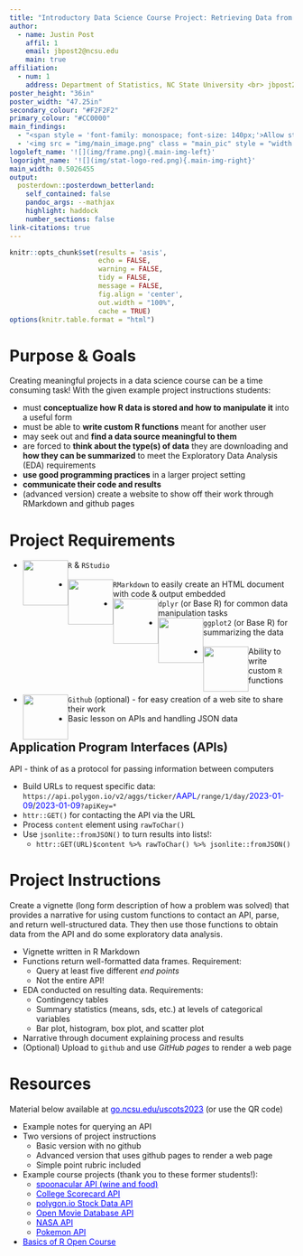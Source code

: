 ```yaml
---
title: "Introductory Data Science Course Project: Retrieving Data from an API and Conducting an EDA"
author:
  - name: Justin Post
    affil: 1
    email: jbpost2@ncsu.edu
    main: true
affiliation:
  - num: 1
    address: Department of Statistics, NC State University <br> jbpost2.github.io
poster_height: "36in"
poster_width: "47.25in"
secondary_colour: "#F2F2F2"
primary_colour: "#CC0000"
main_findings:
  - "<span style = 'font-family: monospace; font-size: 140px;'>Allow students to show off their R skills and communication ability while investigating data that is meaningful to them!</span>"
  - '<img src = "img/main_image.png" class = "main_pic" style = "width: 70%">'
logoleft_name: '![](img/frame.png){.main-img-left}'
logoright_name: '![](img/stat-logo-red.png){.main-img-right}'
main_width: 0.5026455
output: 
  posterdown::posterdown_betterland:
    self_contained: false
    pandoc_args: --mathjax
    highlight: haddock
    number_sections: false
link-citations: true
---
```


```r
knitr::opts_chunk$set(results = 'asis',
                      echo = FALSE,
                      warning = FALSE,
                      tidy = FALSE,
                      message = FALSE,
                      fig.align = 'center',
                      out.width = "100%",
                      cache = TRUE)
options(knitr.table.format = "html") 
```

# Purpose & Goals

Creating meaningful projects in a data science course can be a time consuming task! With the given example project instructions students:

-   must **conceptualize how R data is stored and how to manipulate it** into a useful form
-   must be able to **write custom R functions** meant for another user
-   may seek out and **find a data source meaningful to them**
-   are forced to **think about the type(s) of data** they are downloading and **how they can be summarized** to meet the Exploratory Data Analysis (EDA) requirements
-   **use good programming practices** in a larger project setting
-   **communicate their code and results**
-   (advanced version) create a website to show off their work through RMarkdown and github pages

# Project Requirements

-   <img src="img/RStudio.svg" width="80px" style="float: left;"/> `R` & `RStudio` <br><br>
-   <img src="img/rmarkdown.svg" width="80px" style="float: left;"/> `RMarkdown` to easily create an HTML document with code & output embedded
-   <img src="img/dplyr.svg" width="80px" style="float: left;"/> `dplyr` (or Base R) for common data manipulation tasks <br>
-   <img src="img/ggplot2.svg" width="80px" style="float: left;"/> `ggplot2` (or Base R) for summarizing the data<br><br>
-   <img src="img/r.jpg" width="80px" style="float: left;"/> Ability to write custom `R` functions<br><br>
-   <img src="img/github.png" width="80px" style="float: left;"/> `Github` (optional) - for easy creation of a web site to share their work<br>
-   Basic lesson on APIs and handling JSON data

## Application Program Interfaces (APIs)

API - think of as a protocol for passing information between computers

-   Build URLs to request specific data: `https://api.polygon.io/v2/aggs/ticker/`<font color="blue">AAPL</font>`/range/1/day/`<font color="blue">2023-01-09</font>/<font color="blue">2023-01-09</font>`?apiKey=*`
-   `httr::GET()` for contacting the API via the URL
-   Process `content` element using `rawToChar()`
-   Use `jsonlite::fromJSON()` to turn results into lists!:
    -   `httr::GET(URL)$content %>% rawToChar() %>% jsonlite::fromJSON()`

# Project Instructions

Create a vignette (long form description of how a problem was solved) that provides a narrative for using custom functions to contact an API, parse, and return well-structured data. They then use those functions to obtain data from the API and do some exploratory data analysis.

-   Vignette written in R Markdown
-   Functions return well-formatted data frames. Requirement:
    -   Query at least five different *end points*
    -   Not the entire API!
-   EDA conducted on resulting data. Requirements:
    -   Contingency tables
    -   Summary statistics (means, sds, etc.) at levels of categorical variables
    -   Bar plot, histogram, box plot, and scatter plot
-   Narrative through document explaining process and results
-   (Optional) Upload to `github` and use *GitHub pages* to render a web page

# Resources

Material below available at <a href = "http://go.ncsu.edu/uscots2023" style = "color:blue;">go.ncsu.edu/uscots2023</a> (or use the QR code)

- Example notes for querying an API
- Two versions of project instructions
    -   Basic version with no github
    -   Advanced version that uses github pages to render a web page
    -   Simple point rubric included
- Example course projects (thank you to these former students!):
    -   <a href = "https://kbelkna.github.io/Project2/" style = "color:blue;">spoonacular API (wine and food)</a>
    -   <a href = "https://rhencher.github.io/ST558-Project2/" style = "color:blue;">College Scorecard API</a>
    -   <a href = "https://bbittne.github.io/Project1/" style = "color:blue;">polygon.io Stock Data API</a>
    -   <a href = "https://brknapp.github.io/Project_1/" style = "color:blue;"> Open Movie Database API</a>
    -   <a href = "https://sbgadhwala.github.io/ST558_Project2/" style = "color:blue;"> NASA API</a>
    -   <a href = "https://cmknezev.github.io/ST-558-Project-1/Pokemon-API-Vignette-.html" style = "color:blue;"> Pokemon API</a>
- <a href = "https://jbpost2.github.io/pages/R.html"  style = "color:blue;">Basics of R Open Course</a>